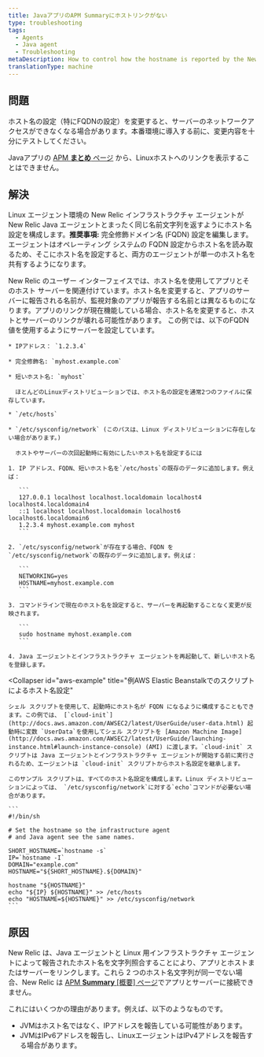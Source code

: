 ```yaml
---
title: JavaアプリのAPM Summaryにホストリンクがない
type: troubleshooting
tags:
  - Agents
  - Java agent
  - Troubleshooting
metaDescription: How to control how the hostname is reported by the New Relic Java agent on Linux systems.
translationType: machine
---
```


## 問題

<Callout variant="caution">
  ホスト名の設定（特にFQDNの設定）を変更すると、サーバーのネットワークアクセスができなくなる場合があります。本番環境に導入する前に、変更内容を十分にテストしてください。
</Callout>

Javaアプリの [APM **まとめ** ページ](/docs/apm/applications-menu/monitoring/applications-overview-dashboard) から、Linuxホストへのリンクを表示することはできません。

## 解決

Linux エージェント環境の New Relic インフラストラクチャ エージェントが New Relic Java エージェントとまったく同じ名前文字列を返すようにホスト名設定を構成します。**推奨事項:** 完全修飾ドメイン名 (FQDN) 設定を編集します。エージェントはオペレーティング システムの FQDN 設定からホスト名を読み取るため、そこにホスト名を設定すると、両方のエージェントが単一のホスト名を共有するようになります。

<Callout variant="caution">
  New Relic のユーザー インターフェイスでは、ホスト名を使用してアプリとそのホスト サーバーを関連付けています。ホスト名を変更すると、アプリのサーバーに報告される名前が、監視対象のアプリが報告する名前とは異なるものになります。アプリのリンクが現在機能している場合、ホスト名を変更すると、ホストとサーバーのリンクが壊れる可能性があります。
</Callout>

<CollapserGroup>
  <Collapser
    id="fqdn-example"
    title="例FQDN設定の変更"
  >
    この例では、以下のFQDN値を使用するようにサーバーを設定しています。

    * IPアドレス： `1.2.3.4`

    * 完全修飾名: `myhost.example.com`

    * 短いホスト名: `myhost`

      ほとんどのLinuxディストリビューションでは、ホスト名の設定を通常2つのファイルに保存しています。

    * `/etc/hosts`

    * `/etc/sysconfig/network` (このパスは、Linux ディストリビューションに存在しない場合があります。)

      ホストやサーバーの次回起動時に有効にしたいホスト名を設定するには

    1. IP アドレス、FQDN、短いホスト名を`/etc/hosts`の既存のデータに追加します。例えば：

       ```
       127.0.0.1 localhost localhost.localdomain localhost4 localhost4.localdomain4
       ::1 localhost localhost.localdomain localhost6 localhost6.localdomain6
       1.2.3.4 myhost.example.com myhost
       ```

    2. `/etc/sysconfig/network`が存在する場合、FQDN を`/etc/sysconfig/network`の既存のデータに追加します。例えば：

       ```
       NETWORKING=yes
       HOSTNAME=myhost.example.com
       ```

    3. コマンドラインで現在のホスト名を設定すると、サーバーを再起動することなく変更が反映されます。

       ```
       sudo hostname myhost.example.com
       ```

    4. Java エージェントとインフラストラクチャ エージェントを再起動して、新しいホスト名を登録します。
  </Collapser>

  <Collapser
    id="aws-example"
    title="例AWS Elastic Beanstalkでのスクリプトによるホスト名設定"
  >
    シェル スクリプトを使用して、起動時にホスト名が FQDN になるように構成することもできます。この例では、 [`cloud-init`](http://docs.aws.amazon.com/AWSEC2/latest/UserGuide/user-data.html) 起動時に変数 `UserData`を使用してシェル スクリプトを [Amazon Machine Image](http://docs.aws.amazon.com/AWSEC2/latest/UserGuide/launching-instance.html#launch-instance-console) (AMI) に渡します。`cloud-init` スクリプトは Java エージェントとインフラストラクチャ エージェントが開始する前に実行されるため、エージェントは `cloud-init` スクリプトからホスト名設定を継承します。

    このサンプル スクリプトは、すべてのホスト名設定を構成します。Linux ディストリビューションによっては、 `/etc/sysconfig/network`に対する`echo`コマンドが必要ない場合があります。

    ```
    #!/bin/sh

    # Set the hostname so the infrastructure agent
    # and Java agent see the same names.

    SHORT_HOSTNAME=`hostname -s`
    IP=`hostname -I`
    DOMAIN="example.com"
    HOSTNAME="${SHORT_HOSTNAME}.${DOMAIN}"

    hostname "${HOSTNAME}"
    echo "${IP} ${HOSTNAME}" >> /etc/hosts
    echo "HOSTNAME=${HOSTNAME}" >> /etc/sysconfig/network
    ```
  </Collapser>
</CollapserGroup>

## 原因

New Relic は、Java エージェントと Linux 用インフラストラクチャ エージェントによって報告されたホスト名を文字列照合することにより、アプリとホストまたはサーバーをリンクします。これら 2 つのホスト名文字列が同一でない場合、New Relic は [APM **Summary** \[概要\] ページ](/docs/apm/applications-menu/monitoring/applications-overview-dashboard)でアプリとサーバーに接続できません。

これにはいくつかの理由があります。例えば、以下のようなものです。

* JVMはホスト名ではなく、IPアドレスを報告している可能性があります。
* JVMはIPv6アドレスを報告し、LinuxエージェントはIPv4アドレスを報告する場合があります。